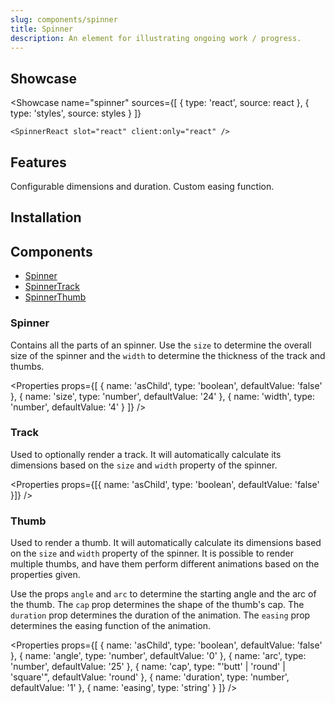 ```yaml
---
slug: components/spinner
title: Spinner
description: An element for illustrating ongoing work / progress.
---
```



## Showcase

<Showcase
	name="spinner"
	sources={[
		{ type: 'react', source: react },
		{ type: 'styles', source: styles }
	]}
>
	<SpinnerReact slot="react" client:only="react" />
</Showcase>

## Features

<Features>
	<Feature>Configurable dimensions and duration.</Feature>
	<Feature>Custom easing function.</Feature>
</Features>

## Installation

<Installation name="react-spinner" />

## Components

- [Spinner](#spinner-root)
- [SpinnerTrack](#spinnertrack)
- [SpinnerThumb](#spinnerthumb)

### Spinner

Contains all the parts of an spinner. Use the `size` to determine the overall size of the spinner and the `width` to determine the thickness of the track and thumbs.

<Properties
	props={[
		{ name: 'asChild', type: 'boolean', defaultValue: 'false' },
		{ name: 'size', type: 'number', defaultValue: '24' },
		{ name: 'width', type: 'number', defaultValue: '4' }
	]}
/>

### Track

Used to optionally render a track. It will automatically calculate its dimensions based on the `size` and `width` property of the spinner.

<Properties
	props={[{ name: 'asChild', type: 'boolean', defaultValue: 'false' }]}
/>

### Thumb

Used to render a thumb. It will automatically calculate its dimensions based on the `size` and `width` property of the spinner. It is possible to render multiple thumbs, and have them perform different animations based on the properties given.

Use the props `angle` and `arc` to determine the starting angle and the arc of the thumb. The `cap` prop determines the shape of the thumb's cap. The `duration` prop determines the duration of the animation. The `easing` prop determines the easing function of the animation.

<Properties
	props={[
		{ name: 'asChild', type: 'boolean', defaultValue: 'false' },
		{ name: 'angle', type: 'number', defaultValue: '0' },
		{ name: 'arc', type: 'number', defaultValue: '25' },
		{
			name: 'cap',
			type: "'butt' | 'round' | 'square'",
			defaultValue: 'round'
		},
		{ name: 'duration', type: 'number', defaultValue: '1' },
		{ name: 'easing', type: 'string' }
	]}
/>
